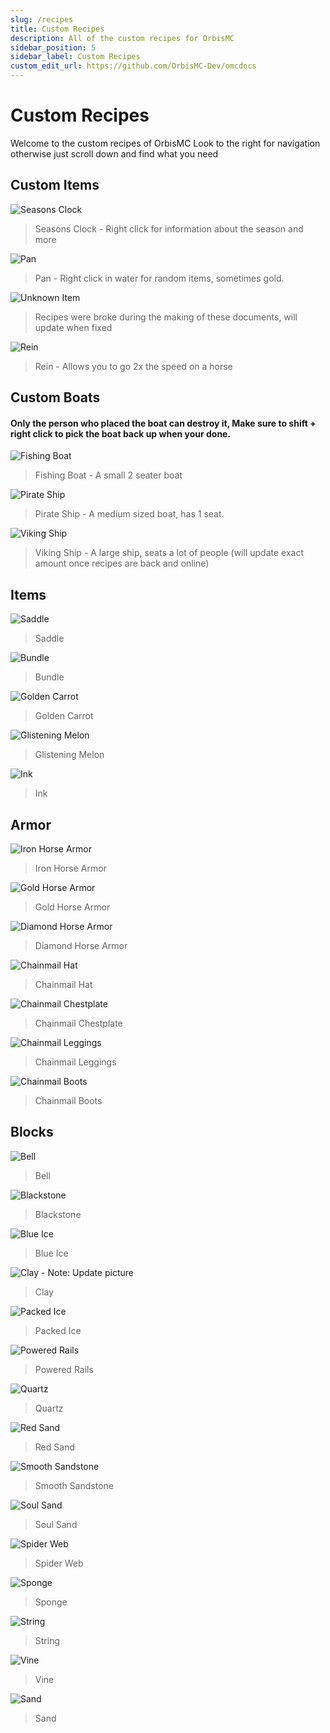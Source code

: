 ```yaml
---
slug: /recipes
title: Custom Recipes
description: All of the custom recipes for OrbisMC
sidebar_position: 5
sidebar_label: Custom Recipes
custom_edit_url: https://github.com/OrbisMC-Dev/omcdocs
---
```


# Custom Recipes
Welcome to the custom recipes of OrbisMC
Look to the right for navigation otherwise just scroll down and find what you need
## Custom Items
![Seasons Clock](/img/seasonsclock.webp)

> Seasons Clock - Right click for information about the season and more

![Pan](/img/pan.webp)
> Pan - Right click in water for random items, sometimes gold.

![Unknown Item](/img/keyorsmth.webp)

> Recipes were broke during the making of these documents, will update when fixed

![Rein](/img/rein.webp)

> Rein - Allows you to go 2x the speed on a horse

## Custom Boats

#### Only the person who placed the boat can destroy it, Make sure to shift + right click to pick the boat back up when your done.

![Fishing Boat](/img/fishingboat.webp)

> Fishing Boat - A small 2 seater boat

![Pirate Ship](/img/vikingboat.webp)

> Pirate Ship - A medium sized boat, has 1 seat.

![Viking Ship](/img/pirateboat.webp)

> Viking Ship - A large ship, seats a lot of people (will update exact amount once recipes are back and online)

## Items

![Saddle](/img/saddle.webp)

> Saddle

![Bundle](/img/bundle.webp)

> Bundle


![Golden Carrot](/img/goldcarrot.webp)

> Golden Carrot


![Glistening Melon](/img/glisteningmelons.webp)

> Glistening Melon

![Ink](/img/ink.webp)


> Ink


## Armor

![Iron Horse Armor](/img/ironhorse.webp)

> Iron Horse Armor

![Gold Horse Armor](/img/goldhorse.webp)

> Gold Horse Armor

![Diamond Horse Armor](/img/diahorse.webp)

> Diamond Horse Armor

![Chainmail Hat](/img/chainhat.webp)

> Chainmail Hat


![Chainmail Chestplate](/img/chainchest.webp)

> Chainmail Chestplate

![Chainmail Leggings](/img/chainlegs.webp)

> Chainmail Leggings


![Chainmail Boots](/img/chainboots.webp)

> Chainmail Boots
## Blocks

![Bell](/img/bell.webp)

> Bell

![Blackstone](/img/blackstone.webp)

> Blackstone

![Blue Ice](/img/blueice.webp)

> Blue Ice

![Clay - Note: Update picture](/img/clay.webp)

> Clay

![Packed Ice](/img/packedice.webp)

> Packed Ice

![Powered Rails](/img/poweredrails.webp)

> Powered Rails

![Quartz](/img/quartz.webp)

> Quartz


![Red Sand](/img/redsand.webp)

> Red Sand

![Smooth Sandstone](/img/smoothsandstone.webp)

> Smooth Sandstone

![Soul Sand](/img/soulsand.webp)

> Soul Sand

![Spider Web](/img/spiderweb.webp)

> Spider Web

![Sponge](/img/sponge.webp)

> Sponge

![String](/img/string.webp)

> String

![Vine](/img/vine.webp)

> Vine

![Sand](/img/whitesand.webp)

> Sand





